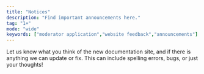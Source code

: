 ```yaml
---
title: "Notices"
description: "Find important announcements here."
tag: "1+"
mode: "wide"
keywords: ["moderator application","website feedback","announcements"]
---
```


<Card title="Website Feedback" icon="thought-bubble" horizontal href="https://forms.gle/nNhZa2eXwetiikVj6">
  Let us know what you think of the new documentation site, and if there is anything we can update or fix. This can include spelling errors, bugs, or just your thoughts!
</Card>
